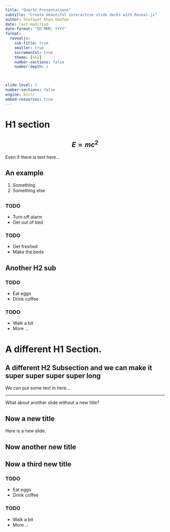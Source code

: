 ```yaml
---
title: "Quarto Presentations"
subtitle: "Create beautiful interactive slide decks with Reveal.js"
author: Shafayet Khan Shafee
date: last-modified
date-format: "DD MMM, YYYY"
format: 
  revealjs:
    sub-title: true
    smaller: true
    incremental: true
    theme: [sky]
    number-sections: false
    number-depth: 2

    

slide-level: 2
number-sections: false
engine: knitr
embed-resources: true
---
```


# H1 section 

## $$E=mc^2$$

Even if there is text here...

## An example

1. Something
2. Something else

##


### TODO

- Turn off alarm
- Get out of bed

### TODO

- Get freshed
- Make the beds

## Another H2 sub

### TODO

- Eat eggs
- Drink coffee


### TODO

- Walk a bit
- More ...


# A different H1 Section.{background="#43464B"}


## A different H2 Subsection and we can make it super super super super long {background="#43464B"}

We can put some text in here...

---

What about another slide without a new title?

## Now a new title

Here is a new slide.

## Now another new title

## Now a third new title

### TODO {background="#43464B"}

- Eat eggs
- Drink coffee

### TODO {background="#43464B"}

- Walk a bit
- More ...